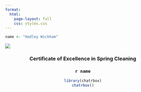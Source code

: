 ```yaml
---
format: 
  html:
    page-layout: full
    css: styles.css
---
```


```r
name <- "Hadley Wickham"
```

![](ribbon.jpg)

<center>

### Certificate of Excellence in Spring Cleaning

### `r name`

```r
library(chatrbox)
chatrbox()


```

</center>
